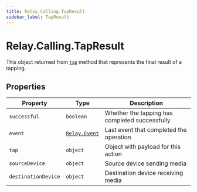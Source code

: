 ```yaml
---
title: Relay.Calling.TapResult
sidebar_label: TapResult
---
```


[relay-event]: /sdks/reference/realtime-sdk/v2/sdks/nodejs/event
[tap]: /sdks/reference/realtime-sdk/v2/sdks/nodejs/calling/call#tap

# Relay.Calling.TapResult

This object returned from [`tap`][tap] method that represents the final result of a tapping.

## Properties

| Property | Type | Description |
| -------- | ---- | ----------- |
| `successful` | `boolean` | Whether the tapping has completed successfully |
| `event` | [`Relay.Event`][relay-event] | Last event that completed the operation |
| `tap` | `object` | Object with payload for this action |
| `sourceDevice` | `object` | Source device sending media |
| `destinationDevice` | `object` | Destination device receiving media |